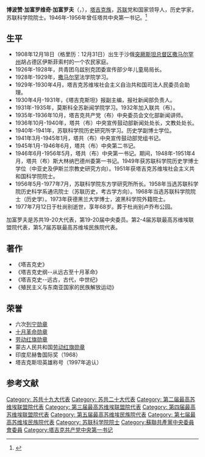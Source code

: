 {{Prose|time=2021-04-12T00:59:50+00:00}}
{{Infobox officeholder
|original_name  = Бободжа́н Гафу́рович Гафу́ров
|name           = 博波赞·加富罗维奇·加富罗夫
|image          = TajikistanP18-50Somoni-1999-donatedsrb f.jpg
|office         = [[塔吉克共产党|塔吉克共产党]]中央第一书记
|term_start     = 1946年6月5日
|term_end       = 1956年5月24日
|predecessor    = [[德米特里·扎哈罗维奇·普罗托波波夫|德米特里·扎哈罗维奇·普罗托波波夫]]
|successor      = [[图尔松·乌利贾巴耶维奇·乌利贾巴耶夫|图尔松·乌利贾巴耶维奇·乌利贾巴耶夫]]
|birth_date     = {{OldStyleDate|1908年|12月31日|12月18日}}
|birth_place    = {{flag|Russian Empire}}[[突厥斯坦总督区|突厥斯坦总督区]][[撒马尔罕州|撒马尔罕州]]胡占德区伊斯菲索村
|death_date     = {{Death date and age|1977|7|12|1908|12|31}}
|death_place    = {{URS}}[[杜尚别|杜尚别]]
|party          = [[苏联共产党|苏联共产党]]
|nationality   = {{flag|Russian Empire}}（1908－1917）<br>{{flag|Russian SFSR|1918}}（1917-1922）<br>{{URS}}（1922－1977）
|occupation     =  政治家，历史学家
|awards={{{!}} style="background:transparent"
{{!}}{{列宁勋章}}{{!!}}{{列宁勋章}}{{!!}}{{列宁勋章}}{{!!}}{{列宁勋章}}
{{!}}-
{{!!}}{{列宁勋章}} {{!!}}{{列宁勋章}}{{!!}}{{十月革命勋章}} {{!!}}{{劳动红旗勋章}}
{{!}}}
}}

'''博波赞·加富罗维奇·加富罗夫'''（{{lang-ru|'''Бободжа́н Гафу́рович Гафу́ров'''}}，{{bd|1908年|12月18日（格里历：12月31日）|1977年|7月12日}}），[[塔吉克族|塔吉克族]]，[[苏联|苏联]]党和国家领导人，历史学家，苏联科学院院士。1946年-1956年曾任塔共中央第一书记。<ref>{{Cite web|title=Справочник по истории Коммунистической партии и Советского Союза 1898 - 1991|url=http://knowbysight.info/GGG/00090.asp|access-date=2021-04-11|archive-date=2021-07-28|archive-url=https://web.archive.org/web/20210728170609/http://www.knowbysight.info/GGG/00090.asp|dead-url=no}}</ref>

== 生平 ==
* 1908年12月18日（格里历：12月31日）出生于沙俄[[突厥斯坦总督区|突厥斯坦总督区]][[撒马尔罕州|撒马尔罕州]]胡占德区伊斯菲索村的一个农民家庭。
* 1926年-1928年，共青团乌兹别克团委宣传部少年儿童局局长。
* 1928年-1929年，[[撒马尔罕|撒马尔罕]]法学院学习。
* 1929年-1930年4月，塔吉克苏维埃社会主义自治共和国司法人民委员会助理。
* 1930年4月-1931年，《塔吉克斯坦》报副主编，报社新闻部负责人。
* 1931年-1935年，莫斯科全苏新闻学院学习。1932年加入联共（布）。
* 1935年-1936年10月，塔吉克共产党（布）中央委员会文化部新闻讲师。
* 1936年10月-1940年，塔共（布）中央宣传鼓动部新闻处处长，文教处处长。
* 1940年-1941年，苏联科学院历史研究所学习。历史学副博士学位。
* 1941年3月-1945年1月，塔共（布）中央宣传鼓动部党组书记。
* 1945年1月-1946年6月，塔共（布）中央第二书记。
* 1946年6月-1956年5月，塔共（布）中央第一书记。期间，1948年-1951年4月，塔共（布）斯大林纳巴德州委第一书记。1949年获苏联科学院历史学博士学位（中亚史及伊斯兰宗教史研究方向）。1951年获塔吉克苏维埃社会主义共和国科学院院士。
* 1956年5月-1977年7月，苏联科学院东方学研究所所长。1958年当选苏联科学院历史科学系通讯院士（苏联历史，考古学方向）。1968年当选苏联科学院院士（历史学）。1973年获德黑兰大学博士，波黑科学院外籍院士。
* 1977年7月12日于杜尚别逝世，享年68岁。葬于杜尚别卢乔布公园。
加富罗夫是苏共19-20大代表，第19-20届中央委员。第2-4届苏联最高苏维埃联盟院代表，第5,7届苏联最高苏维埃民族院代表。

== 著作 ==
*《塔吉克史》
*《塔吉克史纲--从远古至十月革命》
*《塔吉克史--远古，古代，中世纪》
*《殖民主义与东南亚国家的民族解放运动》 

== 荣誉 ==
* 六次[[列宁勋章|列宁勋章]]
* [[十月革命勋章|十月革命勋章]]
* [[劳动红旗勋章|劳动红旗勋章]]
* 蒙古人民共和国[[劳动红旗勋章|劳动红旗勋章]]
* 印度尼赫鲁国际奖（1968）
* 塔吉克斯坦英雄称号（1997年追认）

== 参考文献 ==
{{Reflist}}

[[Category:_苏共十九大代表|Category: 苏共十九大代表]]
[[Category:_苏共二十大代表|Category: 苏共二十大代表]]
[[Category:_第二届最高苏维埃联盟院代表|Category: 第二届最高苏维埃联盟院代表]]
[[Category:_第三届最高苏维埃联盟院代表|Category: 第三届最高苏维埃联盟院代表]]
[[Category:_第四届最高苏维埃联盟院代表|Category: 第四届最高苏维埃联盟院代表]]
[[Category:_第五届最高苏维埃民族院代表|Category: 第五届最高苏维埃民族院代表]]
[[Category:_第七届最高苏维埃民族院代表|Category: 第七届最高苏维埃民族院代表]]
[[Category:_苏联科学院院士|Category: 苏联科学院院士]]
[[Category:蘇聯共產黨中央委員會委員|Category:蘇聯共產黨中央委員會委員]]
[[Category:塔吉克共产党中央第一书记|Category:塔吉克共产党中央第一书记]]
